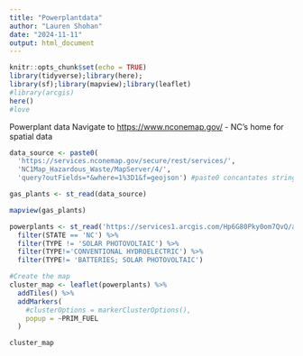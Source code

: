 ```yaml
---
title: "Powerplantdata"
author: "Lauren Shohan"
date: "2024-11-11"
output: html_document
---
```


```r
knitr::opts_chunk$set(echo = TRUE)
library(tidyverse);library(here);
library(sf);library(mapview);library(leaflet)
#library(arcgis)
here()
#love
```

Powerplant data Navigate to <https://www.nconemap.gov/> - NC's home for spatial data

```r
data_source <- paste0(
  'https://services.nconemap.gov/secure/rest/services/',
  'NC1Map_Hazardous_Waste/MapServer/4/',
  'query?outFields=*&where=1%3D1&f=geojson') #paste0 concantates strings for knit

gas_plants <- st_read(data_source)

mapview(gas_plants)

```

```r
powerplants <- st_read('https://services1.arcgis.com/Hp6G80Pky0om7QvQ/arcgis/rest/services/Plants_gdb/FeatureServer/0/query?outFields=*&where=1%3D1&f=geojson') %>% #mapview()
  filter(STATE == 'NC') %>%
  filter(TYPE != 'SOLAR PHOTOVOLTAIC') %>% 
  filter(TYPE!='CONVENTIONAL HYDROELECTRIC') %>%
  filter(TYPE!= 'BATTERIES; SOLAR PHOTOVOLTAIC')
```

```r
#Create the map
cluster_map <- leaflet(powerplants) %>% 
  addTiles() %>% 
  addMarkers(
    #clusterOptions = markerClusterOptions(),
    popup = ~PRIM_FUEL
  )

cluster_map


```
